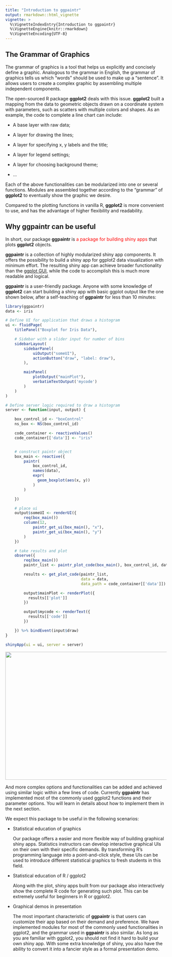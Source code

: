 ```yaml
---
title: "Introduction to ggpaintr"
output: rmarkdown::html_vignette
vignette: >
  %\VignetteIndexEntry{Introduction to ggpaintr}
  %\VignetteEngine{knitr::rmarkdown}
  %\VignetteEncoding{UTF-8}
---
```


## The Grammar of Graphics

The grammar of graphics is a tool that helps us explicitly and concisely define a graphic. Analogous to the grammar in English, the grammar of graphics tells us which "words" should be used to make up a "sentence". It allows users to create a complex graphic by assembling multiple independent components. 

The open-sourced R package **ggplot2** deals with this issue. **ggplot2** built a mapping from the data to geometric objects drawn on a coordinate system with parameters, such as scatters with multiple colors and shapes. As an example, the code to complete a line chart can include:

  * A base layer with raw data;
      
  * A layer for drawing the lines;
      
  * A layer for specifying x, y labels and the title;
      
  * A layer for legend settings;
      
  * A layer for choosing background theme;
      
  * ...

Each of the above functionalities can be modularized into one or several functions. Modules are assembled together according to the "grammar" of **ggplot2** to eventually show the graphic we desire. 

Compared to the plotting functions in vanilla R, **ggplot2** is more convenient to use, and has the advantage of higher flexibility and readability. 



## Why ggpaintr can be useful

In short, our package **ggpaintr** is <span style="color:red">a package for building shiny apps</span> that plots **ggplot2** objects.

**ggpaintr** is a collection of highly modularized shiny app components. It offers the possibility to build a shiny app for ggplot2 data visualization with minimum effort. The resulting shiny app can achieve broader functionality than the [ggplot GUI](https://shiny.gmw.rug.nl/ggplotgui), while the code to accomplish this is much more readable and logical. 

**ggpaintr** is a user-friendly package. Anyone with some knowledge of **ggplot2** can start building a shiny app with basic ggplot output like the one shown below, after a self-teaching of **ggpaintr** for less than 10 minutes: 

```r
library(ggpaintr)
data <- iris

# Define UI for application that draws a histogram
ui <- fluidPage(
    titlePanel("Boxplot for Iris Data"),

    # Sidebar with a slider input for number of bins
    sidebarLayout(
        sidebarPanel(
            uiOutput("someUI"),
            actionButton("draw", "label: draw"),
        ),

        mainPanel(
            plotOutput("mainPlot"),
            verbatimTextOutput('mycode')
        )
    )
)

# Define server logic required to draw a histogram
server <- function(input, output) {

    box_control_id <- "boxControl"
    ns_box <- NS(box_control_id)

    code_container <- reactiveValues()
    code_container[['data']] <- "iris"


    # construct paintr object
    box_main <- reactive({
        paintr(
            box_control_id,
            names(data),
            expr(
              geom_boxplot(aes(x, y))
            )
        )

    })

    # place ui
    output$someUI <- renderUI({
        req(box_main())
        column(12,
            paintr_get_ui(box_main(), "x"),
            paintr_get_ui(box_main(), "y")
        )
    })

    # take results and plot
    observe({
        req(box_main())
        paintr_list <- paintr_plot_code(box_main(), box_control_id, data)

        results <- get_plot_code(paintr_list,
                                 data = data,
                                 data_path = code_container[['data']])

        output$mainPlot <- renderPlot({
          results[['plot']]
        })

        output$mycode <- renderText({
          results[['code']]
        })

    }) %>% bindEvent(input$draw)
}

shinyApp(ui = ui, server = server)
```

<img alt = '' height='400' width='600' src='images/ggpaintr(iris).png' />

And more complex options and functionalities can be added and achieved using similar logic within a few lines of code. Currently **ggpaintr** has implemented most of the commonly used ggplot2 functions and their parameter options. You will learn in details about how to implement them in the next section.

We expect this package to be useful in the following scenarios:
  
  * Statistical education of graphics
      
    Our package offers a easier and more flexible way of building graphical shiny apps. Statistics instructors can develop interactive graphical UIs on their own with their specific demands. By transforming R's programming language into a point-and-click style, these UIs can be used to introduce different statistical graphics to fresh students in this field.
        
  * Statistical education of R / ggplot2
      
    Along with the plot, shiny apps built from our package also interactively show the complete R code for generating such plot. This can be extremely useful for beginners in R or ggplot2.
      
  * Graphical demos in presentation
      
    The most important characteristic of **ggpaintr** is that users can customize their app based on their demand and preference. We have implemented modules for most of the commonly used functionalities in ggplot2, and the grammar used in **ggpaintr** is also similar. As long as you are familiar with ggplot2, you should not find it hard to build your own shiny app. With some extra knowledge of shiny, you also have the ability to convert it into a fancier style as a formal presentation demo. 
  
  
  
  
  
  
  
  
  
  
  
  
